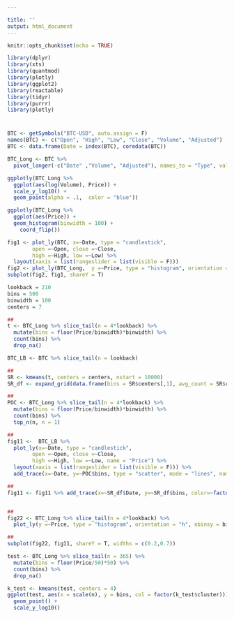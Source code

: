 ```yaml
---

title: ''
output: html_document
---
```


```r
knitr::opts_chunk$set(echo = TRUE)

library(dplyr)
library(xts)
library(quantmod)
library(plotly)
library(ggplot2)
library(reactable)
library(tidyr)
library(purrr)
library(plotly)
```

#
```r
BTC <- getSymbols("BTC-USD", auto.assign = F)
names(BTC) <- c("Open", "High", "Low", "Close", "Volume", "Adjusted")
BTC <- data.frame(Date = index(BTC), coredata(BTC))
```

```r
BTC_Long <- BTC %>%
  pivot_longer(-c("Date" ,"Volume", "Adjusted"), names_to = "Type", values_to = "Price")

ggplotly(BTC_Long %>%
  ggplot(aes(log(Volume), Price)) +
  scale_y_log10() +
  geom_point(alpha = .1,  color = "blue"))

ggplotly(BTC_Long %>%
  ggplot(aes(Price)) +
  geom_histogram(binwidth = 100) + 
    coord_flip())
```


```r
fig1 <- plot_ly(BTC, x=~Date, type = "candlestick", 
        open =~Open, close =~Close,
        high =~High, low =~Low) %>%
  layout(xaxis = list(rangeslider = list(visible = F)))
fig2 <- plot_ly(BTC_Long,  y =~Price, type = "histogram", orientation = "h", nbinsy = 1000)
subplot(fig2, fig1, shareY = T)
```


```r
lookback = 210
bins = 500
binwidth = 100
centers = 7

##
t <- BTC_Long %>% slice_tail(n = 4*lookback) %>%
  mutate(bins = floor(Price/binwidth)*binwidth) %>%
  count(bins) %>%
  drop_na()

BTC_LB <- BTC %>% slice_tail(n = lookback)

##
SR <- kmeans(t, centers = centers, nstart = 10000)
SR_df <- expand_grid(data.frame(bins = SR$centers[,1], avg_count = SR$centers[,2], center = 1:centers), Date= BTC_LB$Date)

##
POC <- BTC_Long %>% slice_tail(n = 4*lookback) %>%
  mutate(bins = floor(Price/binwidth)*binwidth) %>%
  count(bins) %>%
  top_n(n, n = 1)

##
fig11 <-  BTC_LB %>%
  plot_ly(x=~Date, type = "candlestick", 
        open =~Open, close =~Close,
        high =~High, low =~Low, name = "Price") %>%
  layout(xaxis = list(rangeslider = list(visible = F))) %>%
  add_trace(x=~Date, y=~POC$bins, type = "scatter", mode = "lines", name = "POC")

##
fig11 <- fig11 %>% add_trace(x=~SR_df$Date, y=~SR_df$bins, color=~factor(SR_df$center), type = "scatter", mode = "lines", name =~SR_df$bins)


##
fig22 <- BTC_Long %>% slice_tail(n = 4*lookback) %>%
  plot_ly(y =~Price, type = "histogram", orientation = "h", nbinsy = bins, name = "VP")

##
subplot(fig22, fig11, shareY = T, widths = c(0.2,0.7))
```
```r
test <- BTC_Long %>% slice_tail(n = 365) %>%
  mutate(bins = floor(Price/50)*50) %>%
  count(bins) %>%
  drop_na()

k_test <- kmeans(test, centers = 4)
ggplot(test, aes(x = scale(n), y = bins, col = factor(k_test$cluster))) +
  geom_point() +
  scale_y_log10()

```
